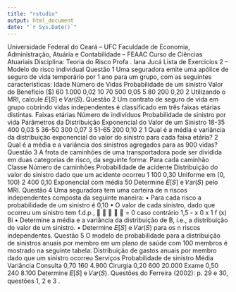 ```yaml
---
title: "rstudio"
output: html_document
date: "`r Sys.Date()`"
---
```


Universidade Federal do Ceará – UFC
Faculdade de Economia, Administração, Atuária e Contabilidade – FEAAC
Curso de Ciências Atuariais
Disciplina: Teoria do Risco
Profa
. Iana Jucá
Lista de Exercícios 2 – Modelo do risco individual
Questão 1 Uma seguradora emite uma apólice de seguro de vida temporário por 1 ano para um grupo, com as
seguintes características:
Idade Número
de Vidas
Probabilidade
de um sinistro
Valor do
Benefício ($)
60 1.000 0,02 10
70 500 0,05 5
80 200 0,20 2
Utilizando o MRI, calcule 𝐸[𝑆] e 𝑉𝑎𝑟(𝑆).
Questão 2 Um contrato de seguro de vida em grupo cobrindo vidas independentes é classificado em três faixas etárias
distintas.
Faixas
etárias
Número de
indivíduos
Probabilidade
de sinistro por vida
Parâmetros da Distribuição Exponencial do
Valor de um Sinistro
18-35 400 0,03 5
36-50 300 0,07 3
51-65 200 0,10 2
1 Qual é a média e variância da distribuição exponencial do valor do sinistro para cada faixa etária?
2 Qual é a média e a variância dos sinistros agregados para as 900 vidas?
Questão 3 A frota de caminhões de uma transportadora pode ser dividida em duas categorias de risco, da seguinte
forma:
Para cada caminhão
Classe Número de
caminhões
Probabilidade
de acidente
Distribuição do valor do sinistro
dado que um acidente ocorreu
1 100 0,30 Uniforme em (0, 100)
2 400 0,10 Exponencial com média 50
Determine 𝐸[𝑆] e 𝑉𝑎𝑟(𝑆) pelo MRI.
Questão 4 Uma seguradora tem uma carteira de n riscos independentes composta da seguinte maneira:
• Para cada risco a probabilidade de um sinistro é 0,10
• O valor de cada sinistro, dado que ocorreu um sinistro tem f.d.p.,


  
=
0 caso contrário
1,5 - x 0 x 1
f (x) Bi
• Determine a média e a variância da distribuição de B, i.e., a distribuição do valor de um sinistro.
• Determine 𝐸[𝑆] e 𝑉𝑎𝑟(𝑆) para os n riscos independentes.
Questão 5 O modelo de probabilidade para a distribuição de sinistros anuais por membro em um plano de saúde com
100 membros é mostrado na seguinte tabela:
Distribuição de gastos anuais por
membro dado que um sinistro ocorreu
Serviços Probabilidade
de sinistro
Média Variância
Consulta 0,70 160 4.900
Cirurgia 0,20 600 20.000
Exame 0,50 240 8.100
Determine 𝐸[𝑆] e 𝑉𝑎𝑟(𝑆).
Questões do Ferreira (2002): p. 29 e 30, questões 1, 2 e 3 .